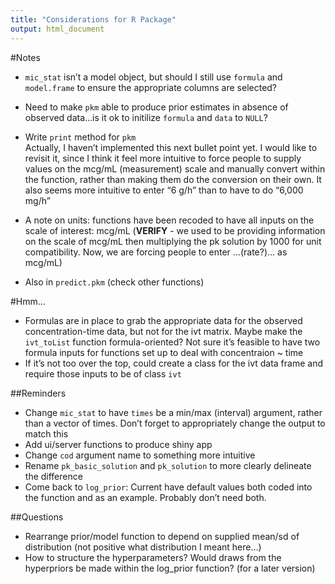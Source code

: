 ```yaml
---
title: "Considerations for R Package"
output: html_document
---
```


#Notes

* `mic_stat` isn't a model object, but should I still use `formula` and `model.frame` to ensure the appropriate columns are selected?  
* Need to make `pkm` able to produce prior estimates in absence of observed data...is it ok to initilize `formula` and `data` to `NULL`?  
* Write `print` method for `pkm`  
Actually, I haven't implemented this next bullet point yet. I would like to revisit it, since I think it feel more intuitive to force people to supply values on the mcg/mL (measurement) scale and manually convert within the function, rather than making them do the conversion on their own. It also seems more intuitive to enter "6 g/h" than to have to do "6,000 mg/h"  

* A note on units: functions have been recoded to have all inputs on the scale of interest: mcg/mL (**VERIFY** - we used to be providing information on the scale of mcg/mL then multiplying the pk solution by 1000 for unit compatibility. Now, we are forcing people to enter ...(rate?)... as mcg/mL)   
* Also in `predict.pkm` (check other functions)  

#Hmm...  

* Formulas are in place to grab the appropriate data for the observed concentration-time data, but not for the ivt matrix. Maybe make the `ivt_toList` function formula-oriented? Not sure it's feasible to have two formula inputs for functions set up to deal with concentraion ~ time  
* If it's not too over the top, could create a class for the ivt data frame and require those inputs to be of class `ivt`  


##Reminders  

* Change `mic_stat` to have `times` be a min/max (interval) argument, rather than a vector of times. Don't forget to appropriately change the output to match this  
* Add ui/server functions to produce shiny app  
* Change `cod` argument name to something more intuitive  
* Rename `pk_basic_solution` and `pk_solution` to more clearly delineate the difference  
* Come back to `log_prior`: Current have default values both coded into the function and as an example. Probably don't need both.  


##Questions  

* Rearrange prior/model function to depend on supplied mean/sd of distribution (not positive what distribution I meant here...)  
* How to structure the hyperparameters? Would draws from the hyperpriors be made within the log_prior function? (for a later version)  



